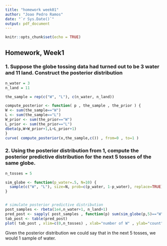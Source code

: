 ```yaml
---
title: "homework week01"
author: "Joao Pedro Ramos"
date: "`r Sys.Date()`"
output: pdf_document
---
```


```r
knitr::opts_chunk$set(echo = TRUE)
```

## Homework, Week1

### 1. Suppose the globe tossing data had turned out to be 3 water and 11 land. Construct the posterior distribution

```r

n_water = 3
n_land = 11

the_sample = rep(c("W", "L"), c(n_water, n_land))

compute_posterior <- function( p , the_sample , the_prior ) {
W <- sum(the_sample=="W")
L <- sum(the_sample=="L")
W_prior <- sum(the_prior=="W")
L_prior <- sum(the_prior=="L")
dbeta(p,W+W_prior+1,L+L_prior+1)
}
curve( compute_posterior(x,the_sample,c()) , from=0 , to=1 )

```

### 2. Using the posterior distribution from 1, compute the posterior predictive distribution for the next 5 tosses of the same globe.

```r

n_tosses = 5

sim_globe <- function(p_water=.5, N=10) {
  sample(c("W", "L"), size=N, prob=c(p_water, 1-p_water), replace=TRUE)
}


# simulate posterior predictive distribution
post_samples <- rbeta(1e4,n_water+1, n_land+1)
pred_post <- sapply( post_samples , function(p) sum(sim_globe(p,5)=="W") )
tab_post <- table(pred_post)
plot( tab_post , xlim=c(0,n_tosses) , xlab="number of W" , ylab="count" )
```

Given the posterior distribution we could say that in the next 5 tosses, we would 1 sample of water.
